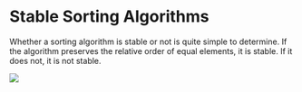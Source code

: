 
# Stable Sorting Algorithms

Whether a sorting algorithm is stable or not is quite simple to determine. If the algorithm preserves the relative order
of equal elements, it is stable. If it does not, it is not stable.

<Image
    src="/cs/algdStableSorting.png"
    caption="Stable vs Unstable Sorting Algorithms."
/>